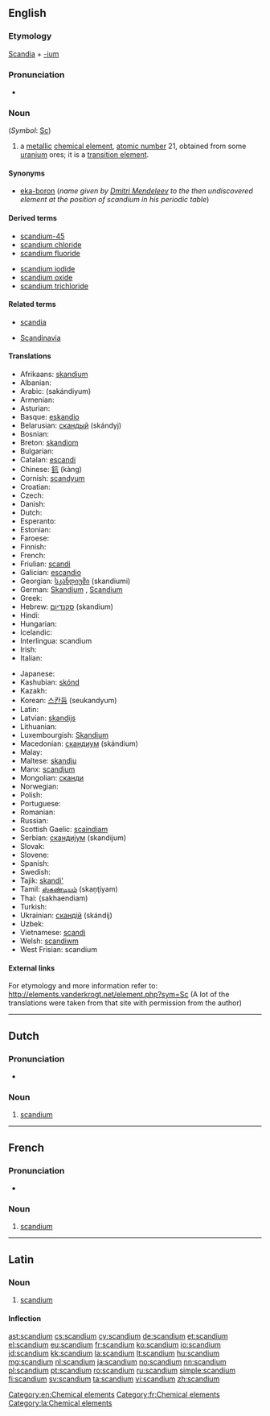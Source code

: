 {{also|Scandium}}
==English==
{{elements|Sc|calcium|Ca|titanium|Ti}}

===Etymology===
[[Scandia]] + [[-ium]]

===Pronunciation===
* {{audio|En-us-scandium.ogg|Audio (US)}}

===Noun===
{{wikipedia}}
{{en-noun|-}} (''Symbol'': [[Sc]])

# a [[metallic]] [[chemical element]], [[atomic number]] 21, obtained from some [[uranium]] ores; it is a [[transition element]].

====Synonyms====
* [[eka-boron]] (''name given by [[w:Dmitri Mendeleev|Dmitri Mendeleev]] to the then undiscovered element at the position of scandium in his periodic table'')

====Derived terms====
{{der-top}}
* [[scandium-45]]
* [[scandium chloride]]
* [[scandium fluoride]]
{{der-mid}}
* [[scandium iodide]]
* [[scandium oxide]]
* [[scandium trichloride]]
{{der-bottom}}

====Related terms====
{{rel-top}}
* [[scandia]]
{{rel-mid}}
* [[Scandinavia]]
{{rel-bottom}}

====Translations====
{{trans-top|chemical element}}
* Afrikaans: [[skandium]]
* Albanian: {{t-|sq|skandium|xs=Albanian}}
* Arabic: {{Arab|[[سكانديوم]]}} (sakándiyum) {{m}}
* Armenian: {{t-|hy|սկանդիում|tr=skandium}}
* Asturian: {{t+|ast|escandiu|m}}
* Basque: [[eskandio]]
* Belarusian: [[скандый]] (skándyj) {{m}}
* Bosnian: {{t-|bs|skandij}}
* Breton: [[skandiom]]
* Bulgarian: {{t-|bg|скандий|m|tr=skándij}}
* Catalan: [[escandi]]
* Chinese: [[鈧]] (kàng)
* Cornish: [[scandyum]]
* Croatian: {{t+|hr|skandij}}
* Czech: {{t+|cs|skandium}}
* Danish: {{t-|da|skandium}}
* Dutch: {{t+|nl|scandium|n}}
* Esperanto: {{t+|eo|skandio|xs=Esperanto}}
* Estonian: {{t-|et|skandium}}
* Faroese: {{t-|fo|skandium|xs=Faroese}}
* Finnish: {{t+|fi|skandium}}
* French: {{t+|fr|scandium|m}}
* Friulian: [[scandi]]
* Galician: [[escandio]]
* Georgian: [[სკანდიუმი]] (skandiumi)
* German: [[Skandium]] {{n}}, [[Scandium]] {{n}}
* Greek: {{t-|el|σκάνdιο|n|tr=skándio}}
* Hebrew: [[סקנדיום]] (skandium)
* Hindi: {{t|hi|स्तोकातु|tr=stokaatu|sc=Deva}}
* Hungarian: {{t+|hu|szkandium}}
* Icelandic: {{t+|is|skandín}}
* Interlingua: scandium
* Irish: {{t+|ga|scaindiam|xs=Irish}}
* Italian: {{t+|it|scandio|m}}
{{trans-mid}}
* Japanese: {{t+|ja|スカンジウム|tr=sukanjiumu}}
* Kashubian: [[skónd]]
* Kazakh: {{t-|kk|скандий|tr=skandij|sc=Cyrl|xs=Kazakh}}
* Korean: [[스칸듐]] (seukandyum)
* Latin: {{t+|la|scandium|n}}
* Latvian: [[skandijs]]
* Lithuanian: {{t+|lt|skandis|xs=Lithuanian}}
* Luxembourgish: [[Skandium]]
* Macedonian: [[скандиум]] (skándium) {{m}}
* Malay: {{t-|ms|skandium|xs=Malay}}
* Maltese: [[skandju]]
* Manx: [[scandjum]]
* Mongolian: [[сканди]]
* Norwegian: {{t+|no|scandium}}
* Polish: {{t+|pl|skand|m}}
* Portuguese: {{t+|pt|escândio|m}}
* Romanian: {{t+|ro|scandiu|n}}
* Russian: {{t+|ru|скандий|m|tr=skándij}}
* Scottish Gaelic: [[scaindiam]]
* Serbian: [[скандиjум]] (skandijum) {{m}}
* Slovak: {{t-|sk|skandium}}
* Slovene: {{t+|sl|skandij}}
* Spanish: {{t+|es|escandio|m}}
* Swedish: {{t+|sv|skandium|n}}
* Tajik: [[skandi']]
* Tamil: [[ஸ்கண்டியம்]] (skaņţiyam)
* Thai: {{Thai|[[สแคนเดียม]]}} (sakhaendiam)
* Turkish: {{t+|tr|skandiyum}}
* Ukrainian: [[скандiй]] (skándij) {{m}}
* Uzbek: {{t-|uz|скандий|tr=skandiy|sc=Cyrl|xs=Uzbek}}
* Vietnamese: [[scandi]]
* Welsh: [[scandiwm]]
* West Frisian: scandium
{{trans-bottom}}

====External links====
For etymology and more information refer to:
http://elements.vanderkrogt.net/element.php?sym=Sc
(A lot of the translations were taken from that site with permission from the author)

[[Category:en:Chemical elements]]

----

==Dutch==
{{wikipedia|lang=nl}}
{{elements|Sc|calcium|Ca|titanium|Ti|lang=nl}}

===Pronunciation===
* {{audio|Nl-scandium.ogg|Audio}}

===Noun===
{{nl-noun|n|-|-}}

# [[#English|scandium]]

----

==French==
{{wikipedia|lang=fr}}

===Pronunciation===
* {{IPA|lang=fr| /skɑ̃.djɔm/}}

===Noun===
{{fr-noun-unc|m}}

# [[scandium#English|scandium]]

[[Category:fr:Chemical elements]]

----

==Latin==
{{wikipedia|lang=la}}

===Noun===
{{la-noun|scandium|scandii|scandiī|n|second}}

# [[#English|scandium]]

====Inflection====
{{la-decl-2nd-N|scandi}}

[[Category:la:Chemical elements]]

[[ast:scandium]]
[[cs:scandium]]
[[cy:scandium]]
[[de:scandium]]
[[et:scandium]]
[[el:scandium]]
[[eu:scandium]]
[[fr:scandium]]
[[ko:scandium]]
[[io:scandium]]
[[id:scandium]]
[[kk:scandium]]
[[la:scandium]]
[[lt:scandium]]
[[hu:scandium]]
[[mg:scandium]]
[[nl:scandium]]
[[ja:scandium]]
[[no:scandium]]
[[nn:scandium]]
[[pl:scandium]]
[[pt:scandium]]
[[ro:scandium]]
[[ru:scandium]]
[[simple:scandium]]
[[fi:scandium]]
[[sv:scandium]]
[[ta:scandium]]
[[vi:scandium]]
[[zh:scandium]]